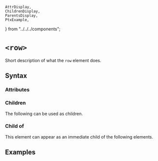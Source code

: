     AttrDisplay,
    ChildrenDisplay,
    ParentsDisplay,
    PtxExample,
} from "../../../components";

# `<row>`

Short description of what the `row` element does.

## Syntax

### Attributes

<AttrDisplay name="row" />

### Children

The following can be used as children.

<ChildrenDisplay name="row" />

### Child of

This element can appear as an immediate child of the following elements.

<ParentsDisplay name="row" />

## Examples

    